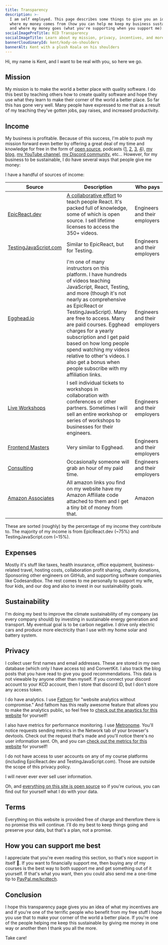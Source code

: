 ```yaml
---
title: Transparency
description: >-
  I am self employed. This page describes some things to give you an idea of
  where my money comes from (how you can help me keep my business sustainable)
  and where my money goes (what you're supporting when you support me).
socialImagePreTitle: KCD Transparency
socialImageTitle: Learn about my mission, privacy, incentives, and more.
bannerCloudinaryId: kent/kody-on-shoulders
bannerAlt: Kent with a plush Koala on his shoulders
---
```


Hi, my name is Kent, and I want to be real with you, so here we go.

## Mission

My mission is to make the world a better place with quality software. I do this
best by teaching others how to create quality software and hope they use what
they learn to make their corner of the world a better place. So far this has
gone very well. Many people have expressed to me that as a result of my teaching
they've gotten jobs, pay raises, and increased productivity.

## Income

My business is profitable. Because of this success, I'm able to push my mission
forward even better by offering a great deal of my time and knowledge for free
in the form of [open source](https://github.com/kentcdodds), podcasts
([1](https://kcd.im/podcasts), [2](https://kcd.im/3-mins),
[3](https://epicreact.dev/podcast), [4](/appearances)), [my blog](/blog),
[my YouTube channel](https://kcd.im/youtube), [my Discord community](/discord),
etc... However, for my business to be sustainable, I do have several ways that
people give me money:

I have a handful of sources of income:

<div style={{overflowX: 'scroll'}}>

| Source                                                     | Description                                                                                                                                                                                                                                                                                                                                                                                                                                                   | Who pays                      |
| ---------------------------------------------------------- | ------------------------------------------------------------------------------------------------------------------------------------------------------------------------------------------------------------------------------------------------------------------------------------------------------------------------------------------------------------------------------------------------------------------------------------------------------------- | ----------------------------- |
| [EpicReact.dev](https://epicreact.dev)                     | [A collaborative effort](https://epicreact.dev/credits) to teach people React. It's packed full of knowledge, some of which is open source. I sell lifetime licenses to access the 350+ videos.                                                                                                                                                                                                                                                               | Engineers and their employers |
| [TestingJavaScript.com](https://testingjavascript.com)     | Similar to EpicReact, but for Testing.                                                                                                                                                                                                                                                                                                                                                                                                                        | Engineers and their employers |
| [Egghead.io](https://kcd.im/egghead)                       | I'm one of many instructors on this platform. I have hundreds of videos teaching JavaScript, React, Testing, and more (though it's not nearly as comprehensive as EpicReact or TestingJavaScript). Many are free to access. Many are paid courses. Egghead charges for a yearly subscription and I get paid based on how long people spend watching my videos relative to other's videos. I also get a bonus when people subscribe with my affiliation links. | Engineers and their employers |
| [Live Workshops](/workshops)                               | I sell individual tickets to workshops in collaboration with conferences or other partners. Sometimes I will sell an entire workshop or series of workshops to businesses for their engineers.                                                                                                                                                                                                                                                                | Engineers and their employers |
| [Frontend Masters](https://kcd.im/fem)                     | Very similar to Egghead.                                                                                                                                                                                                                                                                                                                                                                                                                                      | Engineers and their employers |
| [Consulting](http://kcd.im/consult)                        | Occasionally someone will grab an hour of my paid time.                                                                                                                                                                                                                                                                                                                                                                                                       | Engineers and their employers |
| [Amazon Associates](https://affiliate-program.amazon.com/) | All amazon links you find on my website have my Amazon Affiliate code attached to them and I get a tiny bit of money from that.                                                                                                                                                                                                                                                                                                                               | Amazon                        |

</div>

These are sorted (roughly) by the percentage of my income they contribute to.
The majority of my income is from EpicReact.dev (~75%) and TestingJavaScript.com
(~15%).

## Expenses

Mostly it's stuff like taxes, health insurance, office equipment,
business-related travel, hosting costs, collaboration profit sharing, charity
donations, Sponsoring other engineers on GitHub, and supporting software
companies like Codesandbox. The rest comes to me personally to support my wife,
four kids, and our dog and also to invest in our sustainability goals.

## Sustainability

I'm doing my best to improve the climate sustainability of my company (as every
company should) by investing in sustainable energy generation and transport. My
eventual goal is to be carbon negative. I drive only electric cars and produce
more electricity than I use with my home solar and battery system.

## Privacy

I collect user first names and email addresses. These are stored in my own
database (which only I have access to) and ConvertKit. I also track the blog
posts that you have read to give you good recommendations. This data is not
viewable by anyone other than myself. If you connect your discord account to
your KCD account, then I store that discord ID, but I don't store any access
token.

I do have analytics. I use [Fathom](https://kcd.im/fathom) for "website
analytics without compromise." And fathom has this really awesome feature that
allows you to make the analytics public, so feel free to
[check out the anaytics for this website](https://kcd.im/kcd-fathom) for
yourself!

I also have metrics for performance monitoring. I use
[Metronome](https://metronome.sh/). You'll notice requests sending metrics in
the Network tab of your browser's devtools. Check out the request that's made
and you'll notice there's no user information sent. Oh, and you can
[check out the metrics for this website](https://kcd.im/kcd-metronome) for
yourself!

I do not have access to user accounts on any of my course platforms (including
EpicReact.dev and TestingJavaScript.com). Those are outside the scope of this
privacy policy.

I will never ever ever sell user information.

Oh, and
[everything on this site is open source](https://github.com/kentcdodds/remix-kentcdodds)
so if you're curious, you can find out for yourself what I do with your data.

## Terms

Everything on this website is provided free of charge and therefore there is no
promise this will continue. I'll do my best to keep things going and preserve
your data, but that's a plan, not a promise.

## How you can support me best

I appreciate that you're even reading this section, so that's nice support in
itself 💖. If you want to financially support me, then buying any of my courses
is the best way to both support me and get something out of it yourself. If
that's what you want, then you could also send me a one-time tip to
[PayPal.me/kcdtech](https://paypal.me/kcdtech).

## Conclusion

I hope this transparency page gives you an idea of what my incentives are and if
you're one of the terrific people who benefit from my free stuff I hope you use
that to make your corner of the world a better place. If you're one of the
people helping me keep this sustainable by giving me money in one way or another
then I thank you all the more.

Take care!
